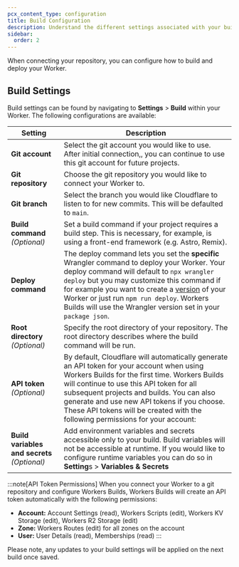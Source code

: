 ```yaml
---
pcx_content_type: configuration
title: Build Configuration
description: Understand the different settings associated with your build.
sidebar:
  order: 2
---
```


When connecting your repository, you can configure how to build and deploy your Worker. 

## Build Settings

Build settings can be found by navigating to **Settings** > **Build** within your Worker. The following configurations are available: 

| Setting                                      | Description                                                                                                                                                                                                                                                                                                                                                             |
| -------------------------------------------- | ----------------------------------------------------------------------------------------------------------------------------------------------------------------------------------------------------------------------------------------------------------------------------------------------------------------------------------------------------------------------- |
| **Git account**                              | Select the git account you would like to use. After initial connection,, you can continue to use this git account for future projects.                                                                                                                                                                                                                                  |
| **Git repository**                           | Choose the git repository you would like to connect your Worker to.                                                                                                                                                                                                                                                                                                     |
| **Git branch**                               | Select the branch you would like Cloudflare to listen to for new commits. This will be defaulted to `main`.                                                                                                                                                                                                                                                             |
| **Build command** _(Optional)_               | Set a build command if your project requires a build step. This is necessary, for example, is using a front-end framework (e.g. Astro, Remix).                                                                                                                                                                                                                          |
| **Deploy command**                           | The deploy command lets you set the **specific** Wrangler command to deploy your Worker. Your deploy command will default to `npx wrangler deploy` but you may customize this command if for example you want to create a [version](/workers/configuration/versions-and-deployments/gradual-deployments/) of your Worker or just run `npm run deploy`. Workers Builds will use the Wrangler version set in your `package json`.                                                                                                                                             |
| **Root directory** _(Optional)_              | Specify the root directory of your repository. The root directory describes where the build command will be run.                                                                                                                                                                                                                                                        |
| **API token** _(Optional)_                   | By default, Cloudflare will automatically generate an API token for your account when using Workers Builds for the first time. Workers Builds will continue to use this API token for all subsequent projects and builds. You can also generate and use new API tokens if you choose. These API tokens will be created with the following permissions for your account: |
| **Build variables and secrets** _(Optional)_ | Add environment variables and secrets accessible only to your build. Build variables will not be accessible at runtime. If you would like to configure runtime variables you can do so in **Setting**s > **Variables & Secrets**                                                                                                                                        |

:::note[API Token Permissions]
When you connect your Worker to a git repository and configure Workers Builds, Workers Builds will create an API token automatically with the following permissions: 
- **Account:** Account Settings (read), Workers Scripts (edit), Workers KV Storage (edit), Workers R2 Storage (edit)
- **Zone:** Workers Routes (edit) for all zones on the account
- **User:** User Details (read), Memberships (read)
:::

Please note, any updates to your build settings will be applied on the next build once saved. 
